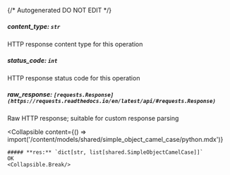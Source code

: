 {/* Autogenerated DO NOT EDIT  */}

##### **content_type:** `str`
HTTP response content type for this operation

##### **status_code:** `int`
HTTP response status code for this operation

##### **raw_response:** `[requests.Response](https://requests.readthedocs.io/en/latest/api/#requests.Response)`
Raw HTTP response; suitable for custom response parsing

<Collapsible
    content={() => import('/content/models/shared/simple_object_camel_case/python.mdx')}
>
    ##### **res:** `dict[str, list[shared.SimpleObjectCamelCase]]`
    OK
    <Collapsible.Break/>
</Collapsible>

